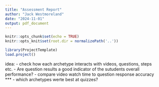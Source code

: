 ```yaml
---
title: "Assessment Report"
author: "Jack Westmoreland"
date: "2024-11-01"
output: pdf_document
---
```


```r
knitr::opts_chunk$set(echo = TRUE)
knitr::opts_knit$set(root.dir = normalizePath('..'))
```

```r
library(ProjectTemplate)
load.project()
```

idea: - check how each archetype interacts with videos, questions, steps etc.
- Are question results a good indicator of the sutudents overall performance?
- compare video watch time to question response accuracy ***
- which archetypes werte best at quizzes?